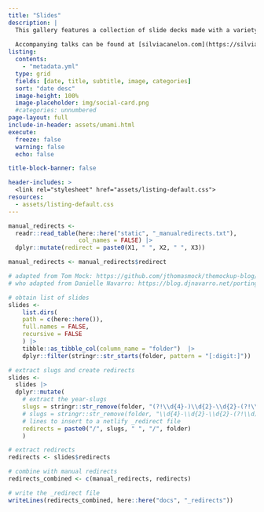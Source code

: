 ```yaml
---
title: "Slides"
description: |
  This gallery features a collection of slide decks made with a variety of publishing tools.
  
  Accompanying talks can be found at [silviacanelon.com](https://silviacanelon.com/talk).
listing:
  contents:
    - "metadata.yml"
  type: grid
  fields: [date, title, subtitle, image, categories]
  sort: "date desc"
  image-height: 100%
  image-placeholder: img/social-card.png
  #categories: unnumbered
page-layout: full
include-in-header: assets/umami.html
execute: 
  freeze: false
  warning: false
  echo: false

title-block-banner: false

header-includes: >
  <link rel="stylesheet" href="assets/listing-default.css">
resources:
  - assets/listing-default.css
---
```


<!--
::: {.callout-caution collapse="true"}
## Under construction

I've just noticed an issue with slide decks unintentionally sharing RevealJS theming across this site. This means some RevealJS slide decks are not styled as intended and may not be easy to read.

Thanks for your patience while I figure out what's going on!
:::
-->

```r

manual_redirects <-
  readr::read_table(here::here("static", "_manualredirects.txt"),
                    col_names = FALSE) |> 
  dplyr::mutate(redirect = paste0(X1, " ", X2, " ", X3))

manual_redirects <- manual_redirects$redirect
```

```r

# adapted from Tom Mock: https://github.com/jthomasmock/themockup-blog/blob/master/index.qmd#L27C1-L48C4
# who adapted from Danielle Navarro: https://blog.djnavarro.net/porting-to-quarto/#netlify-redirects

# obtain list of slides
slides <-
    list.dirs(
    path = c(here::here()),
    full.names = FALSE,
    recursive = FALSE
    ) |> 
    tibble::as_tibble_col(column_name = "folder")  |> 
    dplyr::filter(stringr::str_starts(folder, pattern = "[:digit:]"))

# extract slugs and create redirects
slides <- 
  slides |> 
  dplyr::mutate(
    # extract the year-slugs
    slugs = stringr::str_remove(folder, "(?!\\d{4}-)\\d{2}-\\d{2}-(?!\\d)"),
    # slugs = stringr::str_remove(folder, "\\d{4}-\\d{2}-\\d{2}-(?!\\d)"),
    # lines to insert to a netlify _redirect file
    redirects = paste0("/", slugs, " ", "/", folder)
    )

# extract redirects
redirects <- slides$redirects

# combine with manual redirects
redirects_combined <- c(manual_redirects, redirects)

# write the _redirect file
writeLines(redirects_combined, here::here("docs", "_redirects"))
```


